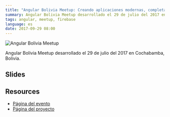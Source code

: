 ```yaml
---
title: "Angular Bolivia Meetup: Creando aplicaciones modernas, completas. Angular + Firebase"
summary: Angular Bolivia Meetup desarrollado el 29 de julio del 2017 en Cochabamba, Bolivia.
tags: angular, meetup, firebase
language: es
date: 2017-09-29 08:00
---
```


![Angular Bolivia Meetup](/images/talks/angularbolivia.jpeg)

Angular Bolivia Meetup desarrollado el 29 de julio del 2017 en Cochabamba, Bolivia.

## Slides

<script async className="speakerdeck-embed" data-id="9b4b66335b724c2382af1542b017dd59" data-ratio="1.77777777777778" src="//speakerdeck.com/assets/embed.js"></script>

## Resources

* [Página del evento](https://www.meetup.com/Angular-Bolivia/events/241204092/)
* [Página del proyecto](/projects/angular/alvareztech-website/)
